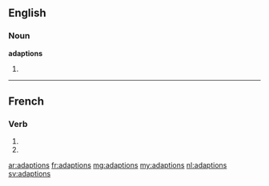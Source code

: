 ==English==

===Noun===
'''adaptions'''

# {{plural of|adaption}}

----

==French==

===Verb===
{{fr-verb-form}}

# {{conjugation of|adapter||1|p|imperf|ind|lang=fr}}
# {{conjugation of|adapter||1|p|pres|sub|lang=fr}}

[[ar:adaptions]]
[[fr:adaptions]]
[[mg:adaptions]]
[[my:adaptions]]
[[nl:adaptions]]
[[sv:adaptions]]